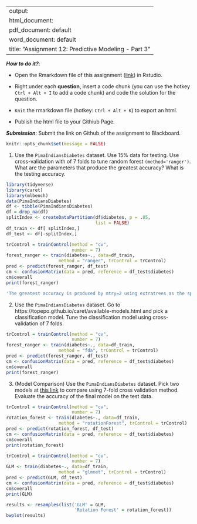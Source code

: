 
---
output: 
  html_document:
  pdf_document: default
  word_document: default
title: "Assignment 12: Predictive Modeling - Part 3"
---

***How to do it?***: 

- Open the Rmarkdown file of this assignment ([link](assignment12.Rmd)) in Rstudio. 

- Right under each **question**, insert  a code chunk (you can use the hotkey `Ctrl + Alt + I` to add a code chunk) and code the solution for the question. 

- `Knit` the rmarkdown file (hotkey: `Ctrl + Alt + K`) to export an html.  

-  Publish the html file to your Githiub Page. 

***Submission***: Submit the link on Github of the assignment to Blackboard.

```r
knitr::opts_chunk$set(message = FALSE)
```


1. Use the `PimaIndiansDiabetes` dataset. Use 15% data for testing. Use cross-validation with of 7 folds to tune random forest `(method='ranger')`.  What are the parameters that produce the greatest accuracy? What is the testing accuracy. 
```r
library(tidyverse)
library(caret)
library(mlbench)
data(PimaIndiansDiabetes)
df <- tibble(PimaIndiansDiabetes)
df = drop_na(df)
splitIndex <- createDataPartition(df$diabetes, p = .85, 
                                  list = FALSE)
df_train <- df[ splitIndex,]
df_test <- df[-splitIndex,]

trControl = trainControl(method = "cv",
                         number = 7)
forest_ranger <- train(diabetes~., data=df_train, 
                    method = "ranger", trControl = trControl)
pred <- predict(forest_ranger, df_test)
cm <- confusionMatrix(data = pred, reference = df_test$diabetes)
cm$overall
print(forest_ranger)
```
```r
'The greatest accuracy is produced by mtry=2 using extratrees as the split rule. The accuracy is 0.7644.'
```

2. Use the `PimaIndiansDiabetes` dataset. Go to https://topepo.github.io/caret/available-models.html and pick a classification model.  Tune the classification model using cross-validation of 7 folds. 
```r
trControl = trainControl(method = "cv",
                         number = 7)
forest_ranger <- train(diabetes~., data=df_train, 
                    method = "fda", trControl = trControl)
pred <- predict(forest_ranger, df_test)
cm <- confusionMatrix(data = pred, reference = df_test$diabetes)
cm$overall
print(forest_ranger)
```

3. (Model Comparison) Use the `PimaIndiansDiabetes` dataset. Pick two models at [this link](https://topepo.github.io/caret/available-models.html) to compare using 7-fold cross validation method. Evaluate the accuracy of the final model on the test data.

```r
trControl = trainControl(method = "cv",
                         number = 7)
rotation_forest <- train(diabetes~., data=df_train, 
                    method = "rotationForest", trControl = trControl)
pred <- predict(rotation_forest, df_test)
cm <- confusionMatrix(data = pred, reference = df_test$diabetes)
cm$overall
print(rotation_forest)

trControl = trainControl(method = "cv",
                         number = 7)
GLM <- train(diabetes~., data=df_train, 
                    method = "glmnet", trControl = trControl)
pred <- predict(GLM, df_test)
cm <- confusionMatrix(data = pred, reference = df_test$diabetes)
cm$overall
print(GLM)

results <- resamples(list('GLM' = GLM,
                          'Rotation Forest' = rotation_forest))
bwplot(results)
```


